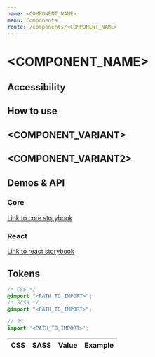 ```yaml
---
name: <COMPONENT_NAME>
menu: Components
route: /components/<COMPONENT_NAME>
---
```


# <COMPONENT_NAME>

<DESCRIPTION>

## Accessibility

## How to use

## <COMPONENT_VARIANT>

## <COMPONENT_VARIANT2>

## Demos & API

### Core

[Link to core storybook](<LINK>)

### React

[Link to react storybook](<LINK>)

## Tokens

```css
/* CSS */
@import "<PATH_TO_IMPORT>";
/* SCSS */
@import "<PATH_TO_IMPORT>";
```

```js
// JS
import '<PATH_TO_IMPORT>';
```

CSS | SASS | Value | Example |
--- | ---- | ------| --------|
